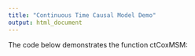 ```yaml
---
title: "Continuous Time Causal Model Demo"
output: html_document
---
```


The code below demonstrates the function ctCoxMSM:
